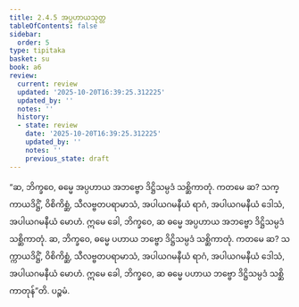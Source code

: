 ```yaml
---
title: 2.4.5 အပ္ပဟာယသုတ္တ
tableOfContents: false
sidebar:
  order: 5
type: tipitaka
basket: su
book: a6
review:
  current: review
  updated: '2025-10-20T16:39:25.312225'
  updated_by: ''
  notes: ''
  history:
  - state: review
    date: '2025-10-20T16:39:25.312225'
    updated_by: ''
    notes: ''
    previous_state: draft
---
```



<DynamicBreadcrumb />


<ReviewStatus review={frontmatter.review} showDetails={true} />

<HypothesisAnnotation frontmatter={frontmatter} />

<Division number="89" book="a6" e="ch" v="16" p="381">

<Paragraph number="696" book="a6">
“ဆ, ဘိက္ခဝေ, ဓမ္မေ အပ္ပဟာယ အဘဗ္ဗော ဒိဋ္ဌိသမ္ပဒံ သစ္ဆိကာတုံ. ကတမေ ဆ? သက္ကာယဒိဋ္ဌိံ, ဝိစိကိစ္ဆံ, သီလဗ္ဗတပရာမာသံ, အပါယဂမနီယံ ရာဂံ, အပါယဂမနီယံ ဒေါသံ, အပါယဂမနီယံ မောဟံ. ဣမေ ခေါ, ဘိက္ခဝေ, ဆ ဓမ္မေ အပ္ပဟာယ အဘဗ္ဗော ဒိဋ္ဌိသမ္ပဒံ သစ္ဆိကာတုံ.
</Paragraph>

<Paragraph number="697" book="a6">
ဆ, ဘိက္ခဝေ, ဓမ္မေ ပဟာယ ဘဗ္ဗော ဒိဋ္ဌိသမ္ပဒံ သစ္ဆိကာတုံ. ကတမေ ဆ? သက္ကာယဒိဋ္ဌိံ, ဝိစိကိစ္ဆံ, သီလဗ္ဗတပရာမာသံ, အပါယဂမနီယံ ရာဂံ, အပါယဂမနီယံ ဒေါသံ, အပါယဂမနီယံ မောဟံ. ဣမေ ခေါ, ဘိက္ခဝေ, ဆ ဓမ္မေ ပဟာယ ဘဗ္ဗော ဒိဋ္ဌိသမ္ပဒံ သစ္ဆိကာတုန်”တိ.

</Paragraph>
</Division>

<Paragraph number="698" type="center" book="a6">
ပဉ္စမံ.
</Paragraph>